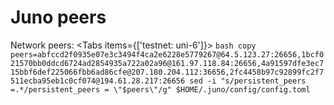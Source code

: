 

# Juno peers

Network peers: 
<Tabs items={['testnet: uni-6']}>
    <Tab>
        ```bash copy
        peers=abfccd2f0935e07e3c3494f4ca2e6228e5779267@64.5.123.27:26656,1bcf021570bb0ddcd6724ad2854935a722a02a96@161.97.118.84:26656,4a91597dfe3ec715bbf6def225066fbb6ad86cfe@207.180.204.112:36656,2fc4458b97c92899fc2f7511ecba95eb1c0cf074@194.61.28.217:26656
        sed -i "s/persistent_peers =.*/persistent_peers = \"$peers\"/g" $HOME/.juno/config/config.toml
        ```
    </Tab>
</Tabs>


